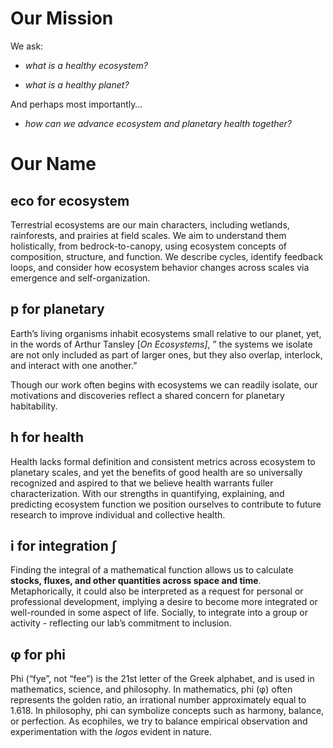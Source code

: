 # **Our Mission**

We ask:

-   *what is a healthy ecosystem?*

-   *what is a healthy planet?*

And perhaps most importantly...

-   *how can we advance ecosystem and planetary health together?*

# Our Name

## eco for ecosystem

Terrestrial ecosystems are our main characters, including wetlands, rainforests, and prairies at field scales. We aim to understand them holistically, from bedrock-to-canopy, using ecosystem concepts of composition, structure, and function. We describe cycles, identify feedback loops, and consider how ecosystem behavior changes across scales via emergence and self-organization.

## p for planetary

Earth's living organisms inhabit ecosystems small relative to our planet, yet, in the words of Arthur Tansley \[*On Ecosystems\]*, " the systems we isolate are not only included as part of larger ones, but they also overlap, interlock, and interact with one another."

Though our work often begins with ecosystems we can readily isolate, our motivations and discoveries reflect a shared concern for planetary habitability.

## h for **health**

Health lacks formal definition and consistent metrics across ecosystem to planetary scales, and yet the benefits of good health are so universally recognized and aspired to that we believe health warrants fuller characterization. With our strengths in quantifying, explaining, and predicting ecosystem function we position ourselves to contribute to future research to improve individual and collective health.

## i for **integration** ∫

Finding the integral of a mathematical function allows us to calculate **stocks, fluxes, and other quantities across space and time**. Metaphorically, it could also be interpreted as a request for personal or professional development, implying a desire to become more integrated or well-rounded in some aspect of life. Socially, to integrate into a group or activity - reflecting our lab's commitment to inclusion.

## φ for **phi**

Phi ("fye", not "fee") is the 21st letter of the Greek alphabet, and is used in mathematics, science, and philosophy. In mathematics, phi (φ) often represents the golden ratio, an irrational number approximately equal to 1.618. In philosophy, phi can symbolize concepts such as harmony, balance, or perfection. As ecophiles, we try to balance empirical observation and experimentation with the *logos* evident in nature.
